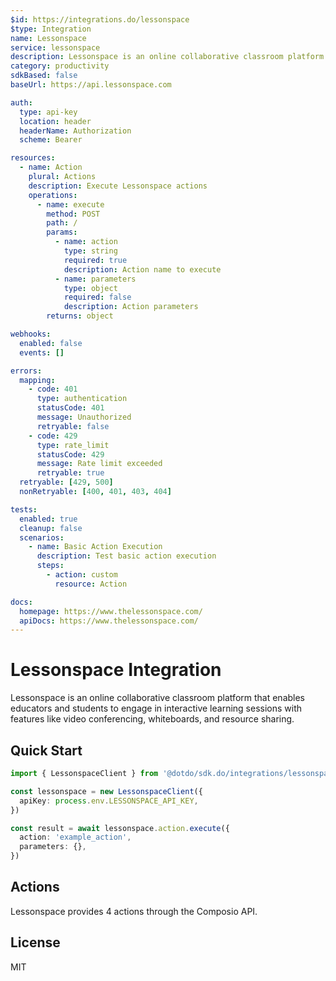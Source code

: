 ```yaml
---
$id: https://integrations.do/lessonspace
$type: Integration
name: Lessonspace
service: lessonspace
description: Lessonspace is an online collaborative classroom platform that enables educators and students to engage in interactive learning sessions with features like video conferencing, whiteboards, and resource sharing.
category: productivity
sdkBased: false
baseUrl: https://api.lessonspace.com

auth:
  type: api-key
  location: header
  headerName: Authorization
  scheme: Bearer

resources:
  - name: Action
    plural: Actions
    description: Execute Lessonspace actions
    operations:
      - name: execute
        method: POST
        path: /
        params:
          - name: action
            type: string
            required: true
            description: Action name to execute
          - name: parameters
            type: object
            required: false
            description: Action parameters
        returns: object

webhooks:
  enabled: false
  events: []

errors:
  mapping:
    - code: 401
      type: authentication
      statusCode: 401
      message: Unauthorized
      retryable: false
    - code: 429
      type: rate_limit
      statusCode: 429
      message: Rate limit exceeded
      retryable: true
  retryable: [429, 500]
  nonRetryable: [400, 401, 403, 404]

tests:
  enabled: true
  cleanup: false
  scenarios:
    - name: Basic Action Execution
      description: Test basic action execution
      steps:
        - action: custom
          resource: Action

docs:
  homepage: https://www.thelessonspace.com/
  apiDocs: https://www.thelessonspace.com/
---
```


# Lessonspace Integration

Lessonspace is an online collaborative classroom platform that enables educators and students to engage in interactive learning sessions with features like video conferencing, whiteboards, and resource sharing.

## Quick Start

```typescript
import { LessonspaceClient } from '@dotdo/sdk.do/integrations/lessonspace'

const lessonspace = new LessonspaceClient({
  apiKey: process.env.LESSONSPACE_API_KEY,
})

const result = await lessonspace.action.execute({
  action: 'example_action',
  parameters: {},
})
```

## Actions

Lessonspace provides 4 actions through the Composio API.

## License

MIT
